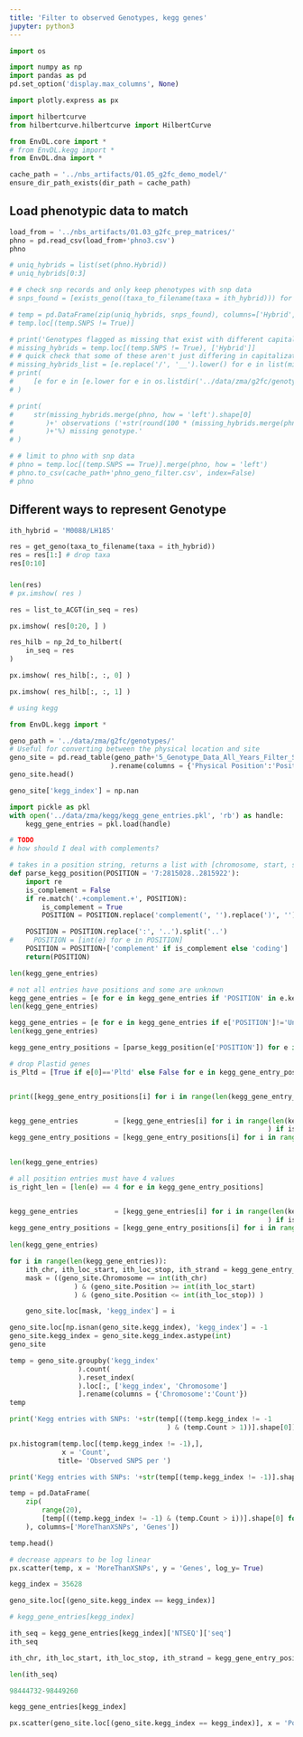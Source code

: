 ```yaml
---
title: 'Filter to observed Genotypes, kegg genes'
jupyter: python3
---
```



> 


```python
import os

import numpy as np
import pandas as pd
pd.set_option('display.max_columns', None)

import plotly.express as px

import hilbertcurve
from hilbertcurve.hilbertcurve import HilbertCurve

from EnvDL.core import *
# from EnvDL.kegg import *
from EnvDL.dna import *
```

```python
cache_path = '../nbs_artifacts/01.05_g2fc_demo_model/'
ensure_dir_path_exists(dir_path = cache_path)
```

## Load phenotypic data to match

```python
load_from = '../nbs_artifacts/01.03_g2fc_prep_matrices/'
phno = pd.read_csv(load_from+'phno3.csv')
phno
```

```python
# uniq_hybrids = list(set(phno.Hybrid))
# uniq_hybrids[0:3]
```

```python
# # check snp records and only keep phenotypes with snp data
# snps_found = [exists_geno((taxa_to_filename(taxa = ith_hybrid))) for ith_hybrid in  uniq_hybrids]
```

```python
# temp = pd.DataFrame(zip(uniq_hybrids, snps_found), columns=['Hybrid', 'SNPS'])
# temp.loc[(temp.SNPS != True)]
```

```python
# print('Genotypes flagged as missing that exist with different capitalization:')
# missing_hybrids = temp.loc[(temp.SNPS != True), ['Hybrid']]
# # quick check that some of these aren't just differing in capitalization
# missing_hybrids_list = [e.replace('/', '__').lower() for e in list(missing_hybrids.Hybrid)]
# print(
#     [e for e in [e.lower for e in os.listdir('../data/zma/g2fc/genotypes/snps/')] if e in missing_hybrids_list]
# )
```

```python
# print(
#     str(missing_hybrids.merge(phno, how = 'left').shape[0]
#        )+' observations ('+str(round(100 * (missing_hybrids.merge(phno, how = 'left').shape[0]/phno.shape[0]), 3)
#        )+'%) missing genotype.'
# )
```

```python
# # limit to phno with snp data
# phno = temp.loc[(temp.SNPS == True)].merge(phno, how = 'left')
# phno.to_csv(cache_path+'phno_geno_filter.csv', index=False)
# phno
```


## Different ways to represent Genotype

```python
ith_hybrid = 'M0088/LH185'
```

```python
res = get_geno(taxa_to_filename(taxa = ith_hybrid)) 
res = res[1:] # drop taxa
res[0:10]
```

###

```python
len(res)
# px.imshow( res )
```

```python
res = list_to_ACGT(in_seq = res)
```

```python
px.imshow( res[0:20, ] )
```

```python
res_hilb = np_2d_to_hilbert(
    in_seq = res
)
```

```python
px.imshow( res_hilb[:, :, 0] )
```

```python
px.imshow( res_hilb[:, :, 1] )
```

```python
# using kegg
```

```python
from EnvDL.kegg import *
```





```python
geno_path = '../data/zma/g2fc/genotypes/'
# Useful for converting between the physical location and site
geno_site = pd.read_table(geno_path+'5_Genotype_Data_All_Years_Filter_SiteSummary.txt'
                         ).rename(columns = {'Physical Position':'Position'})
geno_site.head()
```

```python
geno_site['kegg_index'] = np.nan
```



```python
import pickle as pkl
with open('../data/zma/kegg/kegg_gene_entries.pkl', 'rb') as handle:
    kegg_gene_entries = pkl.load(handle)
```

```python
# TODO
# how should I deal with complements?
```

```python
# takes in a position string, returns a list with [chromosome, start, stop, complement]
def parse_kegg_position(POSITION = '7:2815028..2815922'):
    import re
    is_complement = False
    if re.match('.+complement.+', POSITION):
        is_complement = True
        POSITION = POSITION.replace('complement(', '').replace(')', '')

    POSITION = POSITION.replace(':', '..').split('..')
#     POSITION = [int(e) for e in POSITION]
    POSITION = POSITION+['complement' if is_complement else 'coding']
    return(POSITION)
```

```python
len(kegg_gene_entries)
```

```python
# not all entries have positions and some are unknown
kegg_gene_entries = [e for e in kegg_gene_entries if 'POSITION' in e.keys()]
len(kegg_gene_entries)
```

```python
kegg_gene_entries = [e for e in kegg_gene_entries if e['POSITION']!='Unknown']
len(kegg_gene_entries)
```

```python
kegg_gene_entry_positions = [parse_kegg_position(e['POSITION']) for e in kegg_gene_entries]
```

```python
# drop Plastid genes
is_Pltd = [True if e[0]=='Pltd' else False for e in kegg_gene_entry_positions]


print([kegg_gene_entry_positions[i] for i in range(len(kegg_gene_entry_positions)) if is_Pltd[i] == True  ][0:3])


kegg_gene_entries         = [kegg_gene_entries[i] for i in range(len(kegg_gene_entry_positions)
                                                                ) if is_Pltd[i] != True  ]
kegg_gene_entry_positions = [kegg_gene_entry_positions[i] for i in range(len(kegg_gene_entry_positions)
                                                                        ) if is_Pltd[i] != True  ]

len(kegg_gene_entries)
```

```python
# all position entries must have 4 values
is_right_len = [len(e) == 4 for e in kegg_gene_entry_positions]


kegg_gene_entries         = [kegg_gene_entries[i] for i in range(len(kegg_gene_entry_positions)
                                                                ) if is_right_len[i] ]
kegg_gene_entry_positions = [kegg_gene_entry_positions[i] for i in range(len(kegg_gene_entry_positions)
                                                                        ) if is_right_len[i] ]
len(kegg_gene_entries)
```

```python
for i in range(len(kegg_gene_entries)):
    ith_chr, ith_loc_start, ith_loc_stop, ith_strand = kegg_gene_entry_positions[i]
    mask = ((geno_site.Chromosome == int(ith_chr)
                ) & (geno_site.Position >= int(ith_loc_start)
                ) & (geno_site.Position <= int(ith_loc_stop)) )

    geno_site.loc[mask, 'kegg_index'] = i
```

```python
geno_site.loc[np.isnan(geno_site.kegg_index), 'kegg_index'] = -1
geno_site.kegg_index = geno_site.kegg_index.astype(int)
geno_site
```

```python
temp = geno_site.groupby('kegg_index'
                 ).count(
                 ).reset_index(
                 ).loc[:, ['kegg_index', 'Chromosome']
                 ].rename(columns = {'Chromosome':'Count'})
temp

```

```python
print('Kegg entries with SNPs: '+str(temp[((temp.kegg_index != -1
                                       ) & (temp.Count > 1))].shape[0]))
```

```python
px.histogram(temp.loc[(temp.kegg_index != -1),], 
             x = 'Count',
            title= 'Observed SNPS per ')
```

```python
print('Kegg entries with SNPs: '+str(temp[(temp.kegg_index != -1)].shape[0]))
```

```python
temp = pd.DataFrame(
    zip(
        range(20),
        [temp[((temp.kegg_index != -1) & (temp.Count > i))].shape[0] for i in range(20)]
    ), columns=['MoreThanXSNPs', 'Genes'])

temp.head()
```

```python
# decrease appears to be log linear
px.scatter(temp, x = 'MoreThanXSNPs', y = 'Genes', log_y= True)
```


```python
kegg_index = 35628

geno_site.loc[(geno_site.kegg_index == kegg_index)]
```

```python
# kegg_gene_entries[kegg_index]
```

```python
ith_seq = kegg_gene_entries[kegg_index]['NTSEQ']['seq']
ith_seq
```

```python
ith_chr, ith_loc_start, ith_loc_stop, ith_strand = kegg_gene_entry_positions[kegg_index]
```

```python
len(ith_seq)
```

```python
98444732-98449260
```

```python
kegg_gene_entries[kegg_index]
```

```python
px.scatter(geno_site.loc[(geno_site.kegg_index == kegg_index)], x = 'Position', y = 'Ref' )
```


